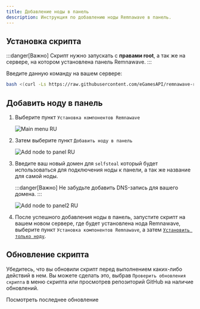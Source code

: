 ```yaml
---
title: Добавление ноды в панель
description: Инструкция по добавлению ноды Remnawave в панель.
---
```



## Установка скрипта

:::danger[Важно]
Скрипт нужно запускать с **правами root**, а так же на сервере, на котором установлена панель Remnawave.
:::

Введите данную команду на вашем сервере:

```bash
bash <(curl -Ls https://raw.githubusercontent.com/eGamesAPI/remnawave-reverse-proxy/refs/heads/main/install_remnawave.sh)
```

## Добавить ноду в панель

<Steps>

1. Выберите пункт `Установка компонентов Remnawave`

    ![Main menu RU](https://raw.githubusercontent.com/eGamesAPI/remnawave-reverse-proxy/refs/heads/main/docs/src/assets/ru/main_menu.webp)

2. Затем выберите пункт `Добавить ноду в панель`

    ![Add node to panel RU](https://raw.githubusercontent.com/eGamesAPI/remnawave-reverse-proxy/refs/heads/main/docs/src/assets/ru/add_node_to_panel.webp)

3. Введите ваш новый домен для `selfsteal` который будет использоваться для подключения ноды к панели, а так же название для самой ноды.

    :::danger[Важно]
    Не забудьте добавить DNS-запись для вашего домена.
    :::
    
    ![Add node to panel2 RU](https://raw.githubusercontent.com/eGamesAPI/remnawave-reverse-proxy/refs/heads/main/docs/src/assets/ru/add_node_to_panel2.webp)

4. После успешного добавления ноды в панель, запустите скрипт на вашем новом сервере, где будет установлена нода Remnawave, выберите пункт `Установка компонентов Remnawave`, а затем [`Установить только ноду`](https://wiki.egam.es/ru/installation/node-only/).

</Steps>

## Обновление скрипта

Убедитесь, что вы обновили скрипт перед выполнением каких-либо действий в нем. Вы можете сделать это, выбрав `Проверить обновления скрипта` в меню скрипта или просмотрев репозиторий GitHub на наличие обновлений.
<div style={{ display: 'flex', flexDirection: 'column', alignItems: 'center', gap: '1rem', textAlign: 'center' }}>
    <LinkButton
        href="https://github.com/eGamesAPI/remnawave-reverse-proxy/releases/latest"
        icon="github"
        iconPlacement="start"
    >
        Посмотреть последнее обновление
    </LinkButton>
</div>